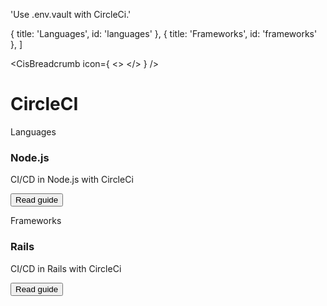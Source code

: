 

  'Use .env.vault with CircleCi.'

  { title: 'Languages', id: 'languages' },
  { title: 'Frameworks', id: 'frameworks' },
]

<CisBreadcrumb icon={
  <>
    <CircleCiIcon className="h-9 w-9 text-[#343434] dark:invert"/>
  </>
} />
# CircleCI
<GuideHeading lead={description} />

<div className="my-16 xl:max-w-none">
  <Heading level={2} id="languages">
    Languages
  </Heading>
  <div className="not-prose mt-4 grid grid-cols-1 gap-x-6 gap-y-10 border-t border-zinc-900/5 pt-10 dark:border-white/5 sm:grid-cols-2 xl:max-w-none xl:grid-cols-3">
    <div key="nodejs" className="flex flex-row-reverse gap-6">
      <div className="flex-auto">
        <h3 className="text-sm font-semibold text-zinc-900 dark:text-white">
          Node.js
        </h3>
        <p className="mt-1 text-sm text-zinc-600 dark:text-zinc-400">CI/CD in Node.js with CircleCi</p>
        <p className="mt-1"><Button href="/docs/languages/nodejs/circleci" variant="text" arrow="right">Read guide</Button></p>
      </div>
      <NodeIcon className="h-9 w-9 text-[#339933]"/>
    </div>
  </div>
  <Heading level={2} id="frameworks">
    Frameworks
  </Heading>
  <div className="not-prose mt-4 grid grid-cols-1 gap-x-6 gap-y-10 border-t border-zinc-900/5 pt-10 dark:border-white/5 sm:grid-cols-2 xl:max-w-none xl:grid-cols-3">
    <div key="rails" className="flex flex-row-reverse gap-6">
      <div className="flex-auto">
        <h3 className="text-sm font-semibold text-zinc-900 dark:text-white">
          Rails
        </h3>
        <p className="mt-1 text-sm text-zinc-600 dark:text-zinc-400">CI/CD in Rails with CircleCi</p>
        <p className="mt-4"><Button href="/docs-old/integrations/circleci/rails" variant="text" arrow="right">Read guide</Button></p>
      </div>
      <RailsIcon className="h-9 w-9 text-[#CC0000]"/>
    </div>
  </div>
</div>
